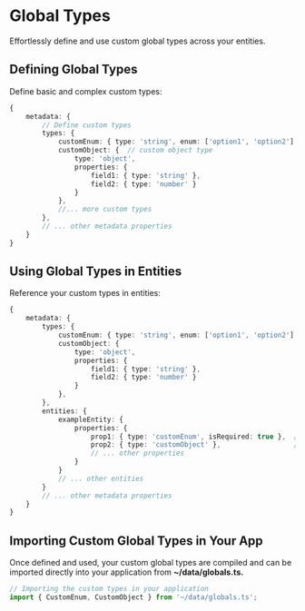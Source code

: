 
<Meta title="Global Types/Docs" />

# Global Types

Effortlessly define and use custom global types across your entities.

## Defining Global Types

Define basic and complex custom types:

```typescript
{
    metadata: {
        // Define custom types
        types: {
            customEnum: { type: 'string', enum: ['option1', 'option2'] },  // string enum type
            customObject: {  // custom object type
                type: 'object',
                properties: {
                    field1: { type: 'string' },
                    field2: { type: 'number' }
                }
            },
            //... more custom types
        },
        // ... other metadata properties
    }
}
```

## Using Global Types in Entities

Reference your custom types in entities:

```typescript
{
    metadata: {
        types: {
            customEnum: { type: 'string', enum: ['option1', 'option2'] },
            customObject: {
                type: 'object',
                properties: {
                    field1: { type: 'string' },
                    field2: { type: 'number' }
                }
            },
        },
        entities: {
            exampleEntity: {
                properties: {
                    prop1: { type: 'customEnum', isRequired: true },  // using string enum
                    prop2: { type: 'customObject' },                  // using custom object
                    // ... other properties
                }
            }
            // ... other entities
        }
        // ... other metadata properties
    }
}
```

## Importing Custom Global Types in Your App

Once defined and used, your custom global types are compiled and can be imported directly into your application from **~/data/globals.ts.**

```typescript
// Importing the custom types in your application
import { CustomEnum, CustomObject } from '~/data/globals.ts';
```

